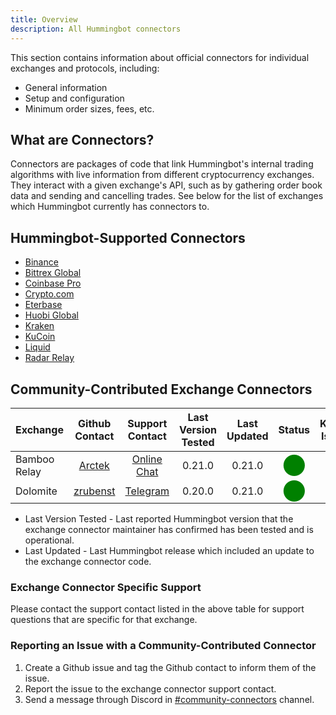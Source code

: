```yaml
---
title: Overview
description: All Hummingbot connectors
---
```


This section contains information about official connectors for individual exchanges and protocols, including:

- General information
- Setup and configuration
- Minimum order sizes, fees, etc.

## What are Connectors?

Connectors are packages of code that link Hummingbot's internal trading algorithms with live information from different cryptocurrency exchanges. They interact with a given exchange's API, such as by gathering order book data and sending and cancelling trades. See below for the list of exchanges which Hummingbot currently has connectors to.

## Hummingbot-Supported Connectors

- [Binance](/connectors/binance)
- [Bittrex Global](/connectors/bittrex)
- [Coinbase Pro](/connectors/coinbase)
- [Crypto.com](/connectors/crypto-com)
- [Eterbase](/connectors/eterbase)
- [Huobi Global](/connectors/huobi)
- [Kraken](/connectors/kraken)
- [KuCoin](/connectors/kucoin)
- [Liquid](/connectors/liquid)
- [Radar Relay](/connectors/radar-relay)

## Community-Contributed Exchange Connectors

| Exchange     |             Github Contact              |              Support Contact               | Last Version Tested | Last Updated |                       Status                        | Known Issues |
| ------------ | :-------------------------------------: | :----------------------------------------: | :-----------------: | :----------: | :-------------------------------------------------: | :----------: |
| Bamboo Relay |   [Arctek](https://github.com/Arctek)   |  [Online Chat](https://bamboorelay.com/)   |       0.21.0        |    0.21.0    | <span style="color:green; font-size:25px">⬤</span>  |              |
| Dolomite     | [zrubenst](https://github.com/zrubenst) | [Telegram](https://t.me/dolomite_official) |       0.20.0        |    0.21.0    | <span style="color:green; font-size:25px"> ⬤</span> |              |

- Last Version Tested - Last reported Hummingbot version that the exchange connector maintainer has confirmed has been tested and is operational.
- Last Updated - Last Hummingbot release which included an update to the exchange connector code.

### Exchange Connector Specific Support

Please contact the support contact listed in the above table for support questions that are specific for that exchange.

### Reporting an Issue with a Community-Contributed Connector

1. Create a Github issue and tag the Github contact to inform them of the issue.
2. Report the issue to the exchange connector support contact.
3. Send a message through Discord in [#community-connectors](https://discordapp.com/channels/530578568154054663/642099307922718730) channel.
